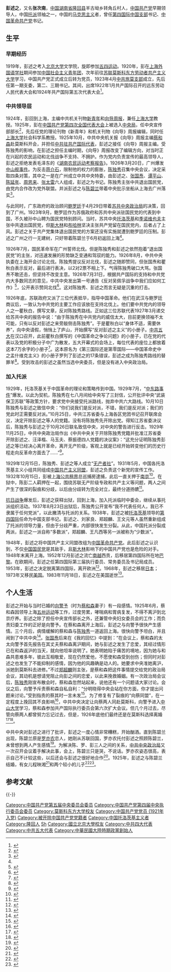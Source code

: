 {{Copypaste}}
{{Infobox_Person
| name = 彭述之
| image = 彭述之晚年照片.jpg
| box_width = 200px
| occupation = 
| period = 20世纪
| birth_name = 
| sex = 
| other_names = 张次南、陶伯
| birth_date = 1895年11月26日
| birth_place = {{QIN}}[[中国|中国]][[湖南省|湖南省]][[隆回县|隆回县]]
| death_date = 1983年11月28日(88岁)
| death_place = {{USA}}[[加利福尼亚州|加利福尼亚州]][[洛杉矶|洛杉矶]]
| nationality = 
| residence = 
| party = <del>{{CPC}}</del>（1921年-1929年10月25日被开除）<br>[[中国共产主义同盟|中国共产主义同盟]]（1931年5月-1948年9月）<br>[[中国革命共产党|中国革命共产党]]（1948年9月-）
| religion = 
| spouse = [[陈碧兰|陈碧兰]]
| relatives = 
| education = [[北京大学|北京大学]]<br />[[莫斯科东方大学|莫斯科东方大学]]
| past = 
| work = 
| awards = 
}}

'''彭述之'''{{BD|1895年|11月26日|1983年|11月28日|catIdx=P彭}}，又名'''张次南'''，[[中国|中国]][[湖南省|湖南省]][[隆回县|隆回县]]羊古坳乡转角丘村人，[[中国共产党|中国共产党]]早期领导人，中国[[托派|托派]]领袖之一，中国的[[马克思主义|马克思主义]]者，曾任[[第四国际|第四国际]][[中国共产主义同盟|中国支部]]书记、[[中国革命共产党|中国革命共产党]]书记。

== 生平 ==
=== 早期经历 ===
1919年，彭述之考入[[北京大学|北京大学]]文学院，旋即参加[[五四运动|五四运动]]。1920年，彭在[[上海外国语学社|上海外国语学社]]期间参加[[中国社会主义青年团|中国社会主义青年团]]，次年前往[[苏联|苏联]][[莫斯科|莫斯科]][[东方劳动者共产主义大学|东方劳动者共产主义大学]]学习，中国共产党正式成立后转为党员，1923年4月[[中共旅莫支部|中共旅莫支部]]成立，先后任第一期支委，第二、三期书记。其间，出席1922年1月共产国际召开的远东劳动人民代表大会和1924年共产国际第五次代表大会<ref>{{Cite book|title=中国共产党全国代表大会史丛书 从一大到十七大 第2册 图文版|last=张静如主编；赵勇民，李颖副主编|first=|publisher=沈阳：万卷出版公司|year=2012.10|isbn=7-5470-1983-8|location=|pages=30}}</ref>。

=== 中共领导层 ===
1924年，彭回到上海，主编中共机关刊物[[新青年|新青年]]和[[向导周报|向导周报]]，兼任[[上海大学_(民国)|上海大学]]教授。1925年，彭在[[中国共产党第四次全国代表大会|中国共产党第四次全国代表大会]]上被选入[[中共中央政治局|中央局]]，任中央宣传部部长<ref>{{Cite book|title=力量之源 纪念中共四大90周年学术研讨会论文集|last=中共上海市委党史研究室，中共四大纪念馆编|first=|publisher=上海：上海人民出版社|year=2015.01|isbn=978-7-208-12714-2|location=|pages=437-438}}</ref>，先后任党的理论刊物《新青年》和机关刊物《向导》周报编辑，同时任[[上海大学|上海大学]]社会科学系教授。1925年10月，中共中央机关报《向导》周报主编[[蔡和森|蔡和森]]赴莫斯科开会，并担任[[中共驻共产国际代表|中共驻共产国际代表]]，彭述之接任《向导》周报主编。受陈独秀的影响，在彭述之担任主编时期，《向导》周报改变了编辑方向，对当时正在兴起的农民运动和北伐战争不支持、不拥护。作为党内负责宣传的最高领导人，彭述之拒绝发表毛泽东的《[[湖南农民运动考察报告|湖南农民运动考察报告]]》。1926年3月20日，广州爆发[[中山舰事件|中山舰事件]]。为反击[[蒋介石|蒋介石]]，限制他的权力的膨胀，[[陈独秀|陈独秀]]召集中央会议，决定采取四条对策，其中之一是在广州成立中共中央特委，由彭述之、[[张国焘|张国焘]]、[[谭平山|谭平山]]、[[陈延年|陈延年]]、[[周恩来|周恩来]]、[[张太雷|张太雷]]六人组成，彭述之为书记。陈独秀主张中共退出国民党，由党内合作改为党外联盟。并派彭述之与[[陈碧兰|陈碧兰]]带着中央批示坐船从上海去广州落实<ref>{{Cite book|title=最新版上下五千年|last=林汉达等著|first=|publisher=上海：[[少年儿童出版社|少年儿童出版社]]|year=2012.01|isbn=978-7-5324-8936-7|location=|pages=1336}}</ref>。

与此同时，广东政府的政治顾问[[鲍罗廷|鲍罗廷]]于4月29日带着[[苏共中央政治局|苏共中央政治局]]的决策，回到了广州。1923年9月，鲍罗廷作为苏俄政府和苏共中央派驻国民党的代表到中国，不久被孙中山聘为国民党特别顾问。当时，苏共中央[[托洛茨基|托洛茨基]]和[[季诺维也夫|季诺维也夫]]主张中共退出国民党，但[[斯大林|斯大林]]和[[布哈林|布哈林]]坚决主张共产党留在国民党内，后者占了上风。彭述之关于共产党集体退出国民党的方案还没有实施就遭到鲍罗廷的压制。彭述之广州之行一无建树，只好带着陈碧兰于6月初返回上海<ref name=asa />。

1926年7月，国民革命军在广州誓师北伐。但是陈独秀和彭述之依然抱着“退出国民党”的主张，对迅速发展的形势缺乏变通和驾驭的能力。1926年8月，中共中央执委在上海开会讨论北伐。陈独秀提议反对北伐，彭述之随即赞同，但张国焘和瞿秋白表示反对，最后进行表决，以2对2票不相上下。气得陈独秀破口大骂。张国焘不敢还击，但坚持不改变主意。1926年7月31日，根据共产国际的支持和中共党内大多数同志的意见，中共中央发出第一号通告《反对吴佩孚战争中我们应如何工作》<ref>{{Cite book|title=建党以来重要文献选编（一九二一-一九四九） 第3册|last=中共中央文献研究室中央档案馆编|publisher=中国文献出版社|year=2011.06|isbn=978-7-5073-3271-3|pages=330-339}}</ref>，公开表示赞同北伐<ref>{{Cite book|title=中共党史参考资料 第13册|last=中国人民解放军政治学院党史教研室|publisher=中国人民解放军政治学院党史教研室|pages=299-303}}</ref>。这对陈独秀、彭述之而言无疑是沉重的打击。

1926年底，苏联政府又派了三位代表抵华，指导中国革命。他们在武汉与鲍罗廷商议后，一致认为中共党的主要工作应该放在支持北伐上。他们要中共党内的领导人之一瞿秋白，撰写文章，反对陈独秀路线。正如这三位苏联代表1927年3月递交给苏共中央的报告中说：“由于陈独秀在中共党内的威信太大，目前更换领袖不太可能，只有以反对彭述之来旁敲侧击陈独秀”。于是瞿秋白以“身体不适，需要休养”，向中央请假，悄悄上了庐山，开始撰写“反对彭述之主义”的小册子。[[中共五大|中共五大]]在汉口召开，此前瞿秋白撰写的《中国革命之争论问题》的小册子，已在党的代表以及党的积极分子中广为散发，五大开幕式的会场上，每位代表的座位上都放着这本7万余字的小册子<ref>{{cite book|author1=陈铁健|title=瞿秋白传|date=2009|publisher=红旗出版社|location=北京|isbn=978-7-5051-1760-0|page=196}}</ref>。这本原名为《第三国际还是第零国际——中国革命史中之孟什维克主义》的小册子罗列了彭述之的17条错误，彭述之成为陈独秀路线的替罪羊<ref name=asa>{{Cite book|title=力量之源 纪念中共四大90周年学术研讨会论文集|last=中共上海市委党史研究室，中共四大纪念馆编|first=|publisher=上海：[[上海人民出版社|上海人民出版社]]|year=2015.01|isbn=978-7-208-12714-2|location=|pages=455-456}}</ref>。受到攻击的彭述之虽然当选中央委员，但是没有进入中央政治局。

=== 加入托派 ===
1929年，托洛茨基关于中国革命的理论和策略传到中国。1929年7月，“[[中东路事件|中东路事件]]”爆发。以此为契机，陈独秀在七八月间给中央写了三封信，公开批评中央“武装保卫苏联”等政策方针，要求党中央接受托派路线，抛弃中共六大路线。10月10日陈独秀与彭述之致信中央：“你们说我们是反对派，不错，我们是反对派；我们的党此时正需要反对派。”10月25日，中共江苏省委与上海各区党团书记召开联席会议，决定开除彭述之等人的党籍。没有将陈独秀先开除出党。得知江苏省委决议后，陈独秀与彭述之于10月26日联名致信中央，对中央的警告进行反击。1929年11月25日，中共中央政治局作出《中共中央关于开除陈独秀党籍并批准江苏省委开除彭述之、汪泽楷、马玉夫、蔡振德四人党籍的决议案》：“这充分证明陈独秀彭述之等已经决心离开革命，离开无产阶级，客观上就是已经开始转变他们的历史行程走向反革命方面去了……”<ref>{{cite news|title=中共中央开除陈独秀、彭述之等党籍|url=http://www.hsgd.net.cn/Article/today/201111/20111115081416_129075.html|accessdate=2012-02-26|newspaper=黄石声屏网|archive-url=https://web.archive.org/web/20150601215930/http://www.hsgd.net.cn/Article/today/201111/20111115081416_129075.html|archive-date=2015-06-01|dead-url=yes}}</ref>。

1929年12月15日，陈独秀、彭述之等人成立“[[无产者社|无产者社]]”。1931年5月，中国各托洛茨基主义小组共同组成[[中国共产主义同盟|中国共产主义同盟]]，彭述之负责这个新党的宣传工作。1932年10月15日，彭被[[上海公共租界|上海公共租界]]总巡捕房逮捕，此后一直关押于[[南京|南京]]<ref>{{Cite book|title=谁主沉浮 中国共产党第四次全国代表大会|last=张智丹主编|first=|publisher=石家庄：河北人民出版社|year=2012.10|isbn=978-7-202-06975-2|location=|pages=57-58}}</ref>。在狱中，陈彭二人羁押在一起，围绕苏联无产阶级专政和共产主义等问题，两人之间产生了很深的裂痕和分歧，以后由分歧转为完全对立，最终分道扬镳<ref>{{cite book|author1=唐宝林|title=陈独秀全传|date=2013|publisher=社会科学文献出版社|location=北京|isbn=978-7-5097-4769-8|page=650}}</ref>。

[[抗日战争_(中国)|抗日战争]]爆发后，彭述之获释出狱，回到上海，加入托派临时中委会，继续从事托派组织活动。1937年8月23日出狱后，陈独秀公开宣布“我不代表任何人，我已不隶属于任何党派”，以此撇清与托派的关系。1938年，彭述之被[[托洛茨基|托洛茨基]]领导的[[第四国际|第四国际]]任命为中国支部书记。彭述之、刘家良、郑超麟、王文元等人虽然重新组成了托派的领导力量，但由于分歧严重，内部很快发生分裂。从此，中国托派分裂成两派，彭述之一派自称“多数派”，郑超麟、王凡西等另一派被称为“少数派”。

1948年，彭述之将中国共产主义同盟改组为[[中国革命共产党|中国革命共产党]]。此后彭述之认识到，不仅[[中国国民党|中国国民党]]是其敌手，且[[斯大林|斯大林]]影响下的中国共产党也是危险的对手。1948年末离开上海。1952年12月彭述之流亡[[南越|南越]]西贡，后移居第四国际所在地[[巴黎|巴黎]]。在欧期间，彭述之任第四国际第三届执行委员、常务委员及书记局成员。1953年，彭述之决定脱离第四国际，离开欧洲<ref>{{Cite book|title=中共中央组织人事简明图谱|last=张恒编|first=|publisher=北京：中国广播电视出版社|year=2008.04|isbn=7-5043-3953-9|location=|pages=181}}</ref>。1968年，彭述之移居[[日本|日本]]；1973年又移民[[美国|美国]]。1983年11月18日，彭述之在美国逝世<ref>{{Cite book|title=中国共产党第一至第六次全国代表大会代表名录 增订本|last=李蓉，张延忠主编|first=|publisher=北京：[[中共党史出版社|中共党史出版社]]|year=2014.06|isbn=978-7-5098-0330-1|location=|pages=156}}</ref>。

==个人生活==
彭述之开始与当时已婚的[[向警予|向警予]]（时为[[蔡和森|蔡和森]]妻子）有一段感情。1925年6月，蔡和森因领导上海[[五卅运动|五卅运动]]等工作，过度劳累，哮喘病和胃病复发，不得不离沪到北京疗养。彭述之除了担任中央宣传部长之外，还兼管中央妇女委员会的工作；而负责妇委工作的正好是向警予。在蔡和森离开上海后，彭述之与向警予很快产生感情。三个月后，病情缓解的蔡和森与[[陈独秀|陈独秀]]一道返回上海。很快向警予坦白，并且闹到了中共中央<ref>{{Cite book|title=力量之源 纪念中共四大90周年学术研讨会论文集|last=中共上海市委党史研究室，中共四大纪念馆编|publisher=上海：[[上海人民出版社|上海人民出版社]]|year=2015.01|isbn=978-7-208-12714-2|pages=455}}</ref>。[[张国焘|张国焘]]后来在《我的回忆》中提到：“在会议上，蔡和森的太太向警予首先报告在其丈夫蔡和森离沪期间，她与彭述之发生了恋爱，其经过情形已在和森返沪的当天，就向他坦率说明了。她表明她陷于痛苦的境地，因为她与和森共患难多年，彼此互相敬爱，现在仍然爱他，不愿使和森受到创伤；但同时对彭述之也发生了不能抑制的感情，因为他的风趣确是动人的。她要求中央准她离沪，派她到莫斯科去进修。”不过[[郑超麟|郑超麟]]则主张，是蔡和森把这件事情提交给党的政治局会议，其动机是想请党阻止向彭之间的恋爱，以此来挽救婚姻。有一次政治局会议后，[[陈独秀|陈独秀]]刚宣布散会时，蔡和森忽然站起来，说他还有一个问题请大家讨论。会议之后，向警予斥责蔡和森自私自利：“分明晓得中央会站在你方面，你才提出问题来讨论。”受到指责的蔡其时一言未发<ref>{{Cite book|title=力量之源 纪念中共四大90周年学术研讨会论文集|last=[[中共上海市委党史研究室|中共上海市委党史研究室]]，中共四大纪念馆编|first=|publisher=上海：[[上海人民出版社|上海人民出版社]]|year=2015.01|isbn=978-7-208-12714-2|location=|pages=455}}</ref>。为了修复有了裂痕的“向蔡同盟”，在一定程度上挽回其不良影响<ref>{{Cite journal |title=''Woman Revolutionary: Xiang Jingyu'' |author=Andrea McElderry |journal=The China Quarterly |4= |issue=No. 105 |date=Mar  1986 |page=95 |8= |publisher=Cambridge University Press |url=http://www.jstor.org/stable/653719 |access-date=2018-05-13 |archive-date=2020-06-22 |archive-url=https://web.archive.org/web/20200622230210/https://www.jstor.org/stable/653719 |dead-url=no }}{{en}}</ref>，中共中央决定让向蔡两人同赴莫斯科，向警予进入[[莫斯科中山大学|中山大学]]学习，蔡和森参加共产国际执行委员会第六次扩大会议。但几个月过去，尽管向蔡两人都曾努力忘记过去，但是，1926年底他们最终还是在莫斯科选择离婚<ref>{{Cite book|title=历史丰碑 100位为新中国成立作出突出贡献的英雄模范人物 1|last=[[杨冰郁|杨冰郁]]主编|first=|publisher=西安：[[西北工业大学出版社|西北工业大学出版社]]|year=2012.11|isbn=978-7-5612-3511-9|location=|pages=137}}</ref><ref>{{Cite book|title=民国乱象|last=[[路卫兵|路卫兵]]著|publisher=北京：[[中国工人出版社|中国工人出版社]]|year=2013.07|isbn=978-7-5008-5454-8|pages=265}}</ref>。

中共中央对彭述之进行了批评，彭述之一度心情非常糟糕，开始酗酒。直到陈碧兰出现，陈碧兰原是[[罗亦农|罗亦农]]恋人，她刚从苏联回国，罗亦农托付彭述之照顾陈碧兰，未曾想到两人产生感情<ref>{{Cite book|title=史家随笔|last=王家声主编|first=|publisher=北京：[[世界知识出版社|世界知识出版社]]|year=2014.01|isbn=978-7-5012-4591-8|location=|pages=94-95}}</ref>。为解决陈、罗、彭三人之间的关系，[[中共中央政治局|中共中央政治局]]又一次召开会议着手解决此事，会上，陈碧兰只是哭，不说话。罗亦农姿态很高，表示自己不计较这些，以后还会与彭述之很好地合作<ref>{{Cite book|title=古今中外宝庆人 上|last=刘维瑶主编|publisher=长沙：岳麓书社|year=2005.10|pages=488}}</ref>。1925年，彭述之与陈碧兰结婚，有女儿程映湘<ref>{{Cite book|title=隆回县志|last=杨第美主编|publisher=北京：团结出版社|year=2006.06|isbn=7-80214-173-7|pages=494}}</ref>和两个较小的儿子<ref>{{Cite book|title=找不回的故乡|last=十年砍柴著|publisher=山西人民出版社；山西出版传媒集团|year=2014.12|isbn=978-7-203-08786-1|pages=179}}</ref><ref>{{Cite book|title=古今中外宝庆人 上|last=刘维瑶主编|publisher=长沙：[[岳麓书社|岳麓书社]]|year=2005.10|pages=493}}</ref>。

== 参考文献 ==
{{Reflist|3}}

{{-}}
{{中共中央宣传部部长}}

{{DEFAULTSORT:Peng彭}}
[[Category:中国共产党第五届中央委员会委员|Category:中国共产党第五届中央委员会委员]]
[[Category:中国共产党第四届中央执行委员会委员|Category:中国共产党第四届中央执行委员会委员]]
[[Category:莫斯科东方大学校友|Category:莫斯科东方大学校友]]
[[Category:中国共产党党员_(1921年入党)|Category:中国共产党党员 (1921年入党)]]
[[Category:被开除中国共产党党籍者|Category:被开除中国共产党党籍者]]
[[Category:中国托洛茨基主义者|Category:中国托洛茨基主义者]]
[[Category:隆回人|Category:隆回人]]
[[Category:彭姓|Sh]]
[[Category:國立北京大學校友|Category:國立北京大學校友]]
[[Category:中共四大代表|Category:中共四大代表]]
[[Category:中共五大代表|Category:中共五大代表]]
[[Category:中華民國大陸時期政黨創始人|Category:中華民國大陸時期政黨創始人]]
